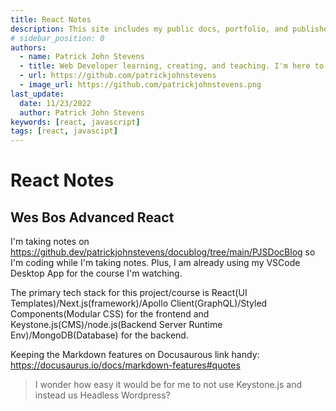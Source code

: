 ---
title: React Notes
description: This site includes my public docs, portfolio, and published content. This primary purpose of this website is to help myself and other web developers to learn, create and publish teachable content to assist in the learning process while adding value and inspiring others to do the same.
# sidebar_position: 0
authors:
  - name: Patrick John Stevens
  - title: Web Developer learning, creating, and teaching. I'm here to serve.
  - url: https://github.com/patrickjohnstevens
  - image_url: https://github.com/patrickjohnstevens.png
last_update:
  date: 11/23/2022
  author: Patrick John Stevens
keywords: [react, javascript]
tags: [react, javascipt]
---

# React Notes

## Wes Bos Advanced React

I'm taking notes on https://github.dev/patrickjohnstevens/docublog/tree/main/PJSDocBlog so I'm coding while I'm taking notes. Plus, I am already using my VSCode Desktop App for the course I'm watching.

The primary tech stack for this project/course is React(UI Templates)/Next.js(framework)/Apollo Client(GraphQL)/Styled Components(Modular CSS) for the frontend and Keystone.js(CMS)/node.js(Backend Server Runtime Env)/MongoDB(Database) for the backend.

Keeping the Markdown features on Docusaurous link handy: https://docusaurus.io/docs/markdown-features#quotes

> I wonder how easy it would be for me to not use Keystone.js and instead us Headless Wordpress?
